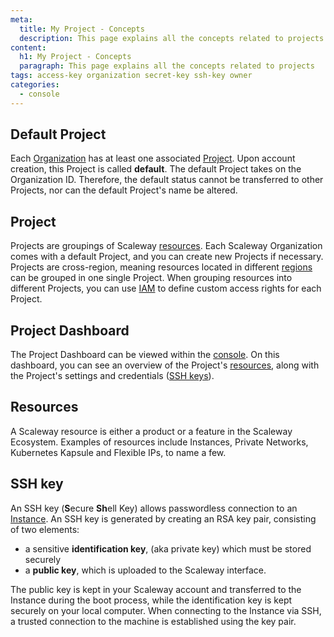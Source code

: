 ```yaml
---
meta:
  title: My Project - Concepts
  description: This page explains all the concepts related to projects
content:
  h1: My Project - Concepts
  paragraph: This page explains all the concepts related to projects
tags: access-key organization secret-key ssh-key owner 
categories:
  - console
---
```


<Concept opened>

## Default Project

Each [Organization](#organization) has at least one associated [Project](#project). Upon account creation, this Project is called **default**. The default Project takes on the Organization ID. Therefore, the default status cannot be transferred to other Projects, nor can the default Project's name be altered.

</Concept>

<Concept>

## Project

Projects are groupings of Scaleway [resources](#resource). Each Scaleway Organization comes with a default Project, and you can create new Projects if necessary. Projects are cross-region, meaning resources located in different [regions](/compute/instances/concepts/#region) can be grouped in one single Project. When grouping resources into different Projects, you can use [IAM](/identity-and-access-management/iam/concepts/#iam) to define custom access rights for each Project.

</Concept>

<Concept>

## Project Dashboard

The Project Dashboard can be viewed within the [console](https://console.scaleway.com/project). On this dashboard, you can see an overview of the Project's [resources](#resources), along with the Project's settings and credentials ([SSH keys](#ssh-key)).

</Concept>

<Concept>

## Resources

A Scaleway resource is either a product or a feature in the Scaleway Ecosystem. Examples of resources include Instances, Private Networks, Kubernetes Kapsule and Flexible IPs, to name a few.

</Concept>

<Concept>

## SSH key

An SSH key (**S**ecure **Sh**ell Key) allows passwordless connection to an [Instance](/compute/instances/concepts/#instance). An SSH key is generated by creating an RSA key pair, consisting of two elements:

- a sensitive **identification key**, (aka private key) which must be stored securely
- a **public key**, which is uploaded to the Scaleway interface.

The public key is kept in your Scaleway account and transferred to the Instance during the boot process, while the identification key is kept securely on your local computer. When connecting to the Instance via SSH, a trusted connection to the machine is established using the key pair.

</Concept>
